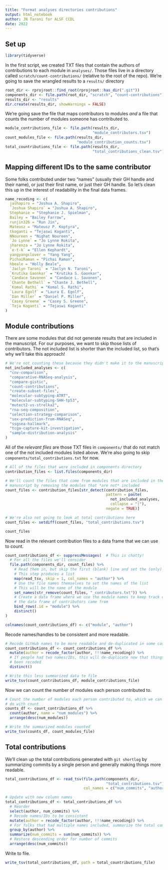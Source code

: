```yaml
---
title: "Format analyses directories contributions"
output: html_notebook
author: JN Taroni for ALSF CCDL
date: 2022
---
```


## Set up

```r
library(tidyverse)
```

In the first script, we created TXT files that contain the authors of contributions to each module in `analyses/`.
Those files live in a directory called `scratch/count-contributions/` (relative to the root of the repo).
We're going to save the wrangled results to a `results/` directory

```r
root_dir <- rprojroot::find_root(rprojroot::has_dir(".git")) 
components_dir <- file.path(root_dir, "scratch", "count-contributions")
results_dir <- "results"
dir.create(results_dir, showWarnings = FALSE)
```

We're going save the file that maps contributors to modules _and_ a file that counts the number of modules someone has contributed to.

```r
module_contributions_file <- file.path(results_dir, 
                                       "module_contributors.tsv")
count_modules_file <- file.path(results_dir,
                                "module_contribution_counts.tsv")
total_countributions_file <- file.path(results_dir,
                                       "total_contributions_clean.tsv")
```

## Mapping different IDs to the same contributor

Some folks contributed under two "names" (usually their GH handle and their name), or just their first name, or just their GH handle.
So let's clean this up in the interest of readability in the final data frames.

```r
name_recoding <- c(
  jashapiro = "Joshua A. Shapiro",
  `Joshua Shapiro` = "Joshua A. Shapiro",
  Stephanie = "Stephanie J. Spielman",
  Bailey = "Bailey Farrow",
  runjin326 = "Run Jin",
  Mateusz = "Mateusz P. Koptyra",
  tkoganti = "Tejaswi Koganti",
  NNoureen = "Nighat Noureen",
  `Jo Lynne` = "Jo Lynne Rokita",
  jharenza = "Jo Lynne Rokita",
  `e-t-k` = "Ellen Kephardt",
  yangyangclover = "Yang Yang",
  PichaiRaman = "Pichai Raman",
  hbeale = "Holly Beale",
  `Jaclyn Taroni` = "Jaclyn N. Taroni",
  `Krutika Gaonkar` = "Krutika S. Gaonkar",
  `Candace Savonen` = "Candace L. Savonen",
  `Chante Bethell` = "Chante J. Bethell",
  `Komal Rathi` = "Komal S. Rathi",
  `Laura Egolf` = "Laura E. Egolf",
  `Dan Miller` = "Daniel P. Miller",
  `Casey Greene` = "Casey S. Greene",
  `Teja Koganti` = "Tejaswi Koganti"
)
```

## Module contributions

There are some modules that did not generate results that are included in the manuscript.
For our purposes, we want to skip those lists of contributors.
The not included list is shorter than the included list, so that's why we'll take this approach!

```r
# We're not counting these because they didn't make it to the manuscript
not_included_analyses <- c(
  "cnv-comparison",
  "comparative-RNASeq-analysis",
  "compare-gistic",
  "count-contributions",
  "create-subset-files",
  "molecular-subtyping-ATRT",
  "molecular-subtyping-SHH-tp53",
  "mutect2-vs-strelka2",
  "rna-seq-composition",
  "selection-strategy-comparison",
  "sex-prediction-from-RNASeq",
  "ssgsea-hallmark",
  "tcga-capture-kit-investigation",
  "sample-distribution-analysis"
)
```

All of the _relevant files_ are those TXT files in `components/` that do not match one of the not included modules listed above.
We're also going to skip `components/total_contributions.txt` for now. 

```r
# All of the files that were included in components directory
contribution_files <- list.files(components_dir)

# We'll count the files that come from modules that are included in the 
# manuscript by removing the modules that *are not* included
count_files <- contribution_files[str_detect(contribution_files, 
                                             pattern = paste(
                                               not_included_analyses, 
                                               collapse = "|"),
                                             negate = TRUE)]

# We're also not going to look at total contributions here
count_files <- setdiff(count_files, "total_contributions.tsv")

count_files
```

Now read in the relevant contribution files to a data frame that we can use to count.

```r
count_contributions_df <- suppressMessages(  # This is chatty!
  # For all the files we'll consider
  file.path(components_dir, count_files) %>%
    # Read them in, but skip the first (blank) line and set the (only) column name
    # This step produces a list
    map(read_tsv, skip = 1, col_names = "author") %>%
    # Use the file names themselves to set the names of the list
    # This will be the name of the module
    set_names(str_remove(count_files, "_contributors.txt")) %>% 
    # Create a data frame where we use the module names to keep track of where
    # the data frame of contributors came from
    bind_rows(.id = "module") %>% 
    distinct()
)

colnames(count_contributions_df) <- c("module", "author")
```

Recode names/handles to be consistent and more readable.

```r
# Recode GitHub names to be more readable and de-duplicated in some cases
count_contributions_df <- count_contributions_df %>%
  mutate(author = recode_factor(author, !!!name_recoding)) %>%
  # If people had two names/IDs, this will de-duplicate now that things have 
  # been recoded
  distinct()

# Write this less summarized data to file
write_tsv(count_contributions_df, module_contributions_file)
```

Now we can count the number of modules each person contributed to.

```r
# Count the number of modules each person contributed to, which we can simply
# do with count
counts_df <- count_contributions_df %>%
  count(author, name = "num_modules") %>%
  arrange(desc(num_modules))

# Write the summarized modules counted
write_tsv(counts_df, count_modules_file)
```

## Total contributions

We'll clean up the total contributions generated with `git shortlog` by summarizing commits by a single person and generally making things more readable.

```r
total_contributions_df <- read_tsv(file.path(components_dir,
                                             "total_contributions.tsv"),
                                   col_names = c("num_commits", "author")) 

# Update with new column names
total_contributions_df <- total_contributions_df %>%
  # Reorder
  select(author, num_commits) %>%
  # Recode names/IDs to be consistent
  mutate(author = recode_factor(author, !!!name_recoding)) %>%
  # For folks that had multiple names included, summarize the total commits
  group_by(author) %>%
  summarize(num_commits = sum(num_commits)) %>%
  # Restore descending order for number of commits
  arrange(desc(num_commits))
```

Write to file.

```r
write_tsv(total_contributions_df, path = total_countributions_file)
```


